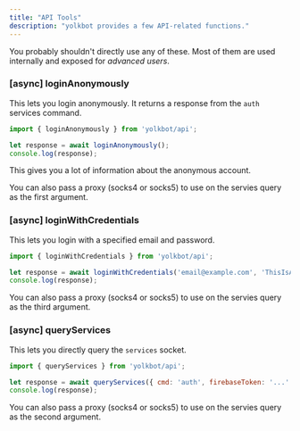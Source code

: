 ```yaml
---
title: "API Tools"
description: "yolkbot provides a few API-related functions."
---
```


<Note>You probably shouldn't directly use any of these. Most of them are used internally and exposed for *advanced users*.</Note>

### [async] loginAnonymously
This lets you login anonymously. It returns a response from the `auth` services command.

```js
import { loginAnonymously } from 'yolkbot/api';

let response = await loginAnonymously();
console.log(response);
```

This gives you a lot of information about the anonymous account.

You can also pass a proxy (socks4 or socks5) to use on the servies query as the first argument.

### [async] loginWithCredentials
This lets you login with a specified email and password.

```js
import { loginWithCredentials } from 'yolkbot/api';

let response = await loginWithCredentials('email@example.com', 'ThisIsAPassword123!');
console.log(response);
```

You can also pass a proxy (socks4 or socks5) to use on the servies query as the third argument.

### [async] queryServices
This lets you directly query the `services` socket.

```js
import { queryServices } from 'yolkbot/api';

let response = await queryServices({ cmd: 'auth', firebaseToken: '...' });
console.log(response);
```

You can also pass a proxy (socks4 or socks5) to use on the servies query as the second argument.